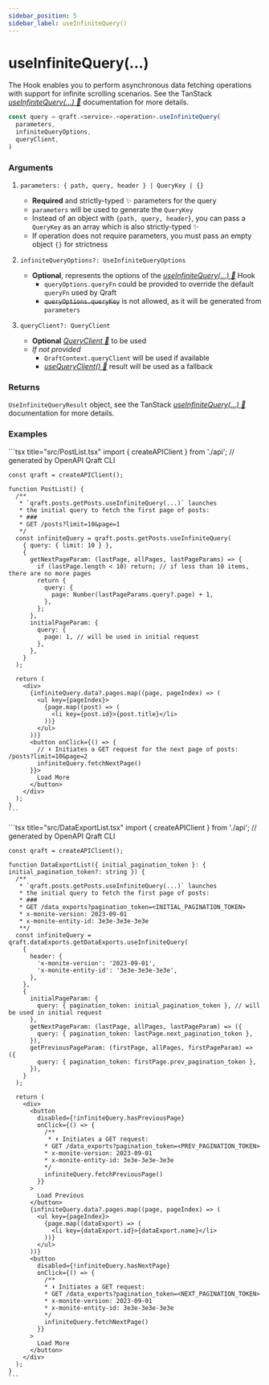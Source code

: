 ```yaml
---
sidebar_position: 5
sidebar_label: useInfiniteQuery()
---
```



# useInfiniteQuery(...)

The Hook enables you to perform asynchronous data fetching operations with support for infinite scrolling scenarios.
See the TanStack [_useInfiniteQuery(...) 🌴_](https://tanstack.com/query/latest/docs/framework/react/reference/useInfiniteQuery) documentation for more details.

```ts
const query = qraft.<service>.<operation>.useInfiniteQuery(
  parameters,
  infiniteQueryOptions,
  queryClient,
)
```

### Arguments

1.  `parameters: { path, query, header } | QueryKey | {}`
    - **Required** and strictly-typed ✨ parameters for the query
    - `parameters` will be used to generate the `QueryKey`
    - Instead of an object with `{path, query, header}`, you can pass a `QueryKey` as an array
      which is also strictly-typed ✨
    - If operation does not require parameters, you must pass an empty object `{}` for strictness

2.  `infiniteQueryOptions?: UseInfiniteQueryOptions`
    - **Optional**, represents the options of the [_useInfiniteQuery(...) 🌴_](https://tanstack.com/query/latest/docs/framework/react/reference/useInfiniteQuery) Hook
      - `queryOptions.queryFn` could be provided to override the default `queryFn` used by Qraft
      - ~~`queryOptions.queryKey`~~ is not allowed, as it will be generated from `parameters`

3.  `queryClient?: QueryClient`
    - **Optional** [_QueryClient 🌴_](https://tanstack.com/query/latest/docs/reference/QueryClient) to be used
    - _If not provided_
      - `QraftContext.queryClient` will be used if available
      - [_useQueryClient() 🌴_](https://tanstack.com/query/latest/docs/framework/react/reference/useQueryClient)
        result will be used as a fallback

### Returns

`UseInfiniteQueryResult` object, see the TanStack [_useInfiniteQuery(...) 🌴_](https://tanstack.com/query/latest/docs/framework/react/reference/useInfiniteQuery#:~:text=directions%20when%20needed.-,Returns,-The%20returned%20properties) documentation for more details.

### Examples

<Tabs>
  <TabItem value="offset-based" label="Offset-based 🦌">
    ```tsx title="src/PostList.tsx"
    import { createAPIClient } from './api'; // generated by OpenAPI Qraft CLI

    const qraft = createAPIClient();

    function PostList() {
      /**
       * `qraft.posts.getPosts.useInfiniteQuery(...)` launches
       * the initial query to fetch the first page of posts:
       * ###
       * GET /posts?limit=10&page=1
       */
      const infiniteQuery = qraft.posts.getPosts.useInfiniteQuery(
        { query: { limit: 10 } },
        {
          getNextPageParam: (lastPage, allPages, lastPageParams) => {
            if (lastPage.length < 10) return; // if less than 10 items, there are no more pages
            return {
              query: {
                page: Number(lastPageParams.query?.page) + 1,
              },
            };
          },
          initialPageParam: {
            query: {
              page: 1, // will be used in initial request
            },
          },
        }
      );

      return (
        <div>
          {infiniteQuery.data?.pages.map((page, pageIndex) => (
            <ul key={pageIndex}>
              {page.map((post) => (
                <li key={post.id}>{post.title}</li>
              ))}
            </ul>
          ))}
          <button onClick={() => {
            // ⬇︎ Initiates a GET request for the next page of posts: /posts?limit=10&page=2
            infiniteQuery.fetchNextPage()
          }}>
            Load More
          </button>
        </div>
      );
    }
    ```
  </TabItem>
  <TabItem value="pagination-token-based" label="PaginationToken-based 🦉">
    ```tsx title="src/DataExportList.tsx"
    import { createAPIClient } from './api'; // generated by OpenAPI Qraft CLI

    const qraft = createAPIClient();

    function DataExportList({ initial_pagination_token }: { initial_pagination_token?: string }) {
      /**
       * `qraft.posts.getPosts.useInfiniteQuery(...)` launches
       * the initial query to fetch the first page of posts:
       * ###
       * GET /data_exports?pagination_token=<INITIAL_PAGINATION_TOKEN>
       * x-monite-version: 2023-09-01
       * x-monite-entity-id: 3e3e-3e3e-3e3e
       **/
      const infiniteQuery = qraft.dataExports.getDataExports.useInfiniteQuery(
        {
          header: {
            'x-monite-version': '2023-09-01',
            'x-monite-entity-id': '3e3e-3e3e-3e3e',
          },
        },
        {
          initialPageParam: {
            query: { pagination_token: initial_pagination_token }, // will be used in initial request
          },
          getNextPageParam: (lastPage, allPages, lastPageParam) => ({
            query: { pagination_token: lastPage.next_pagination_token },
          }),
          getPreviousPageParam: (firstPage, allPages, firstPageParam) => ({
            query: { pagination_token: firstPage.prev_pagination_token },
          }),
        }
      );

      return (
        <div>
          <button
            disabled={!infiniteQuery.hasPreviousPage}
            onClick={() => {
              /**
               * ⬇︎ Initiates a GET request:
              * GET /data_exports?pagination_token=<PREV_PAGINATION_TOKEN>
              * x-monite-version: 2023-09-01
              * x-monite-entity-id: 3e3e-3e3e-3e3e
              */
              infiniteQuery.fetchPreviousPage()
            }}
          >
            Load Previous
          </button>
          {infiniteQuery.data?.pages.map((page, pageIndex) => (
            <ul key={pageIndex}>
              {page.map((dataExport) => (
                <li key={dataExport.id}>{dataExport.name}</li>
              ))}
            </ul>
          ))}
          <button
            disabled={!infiniteQuery.hasNextPage}
            onClick={() => {
              /**
              * ⬇︎ Initiates a GET request:
              * GET /data_exports?pagination_token=<NEXT_PAGINATION_TOKEN>
              * x-monite-version: 2023-09-01
              * x-monite-entity-id: 3e3e-3e3e-3e3e
              */
              infiniteQuery.fetchNextPage()
            }}
          >
            Load More
          </button>
        </div>
      );
    }
    ```
  </TabItem>
</Tabs>
